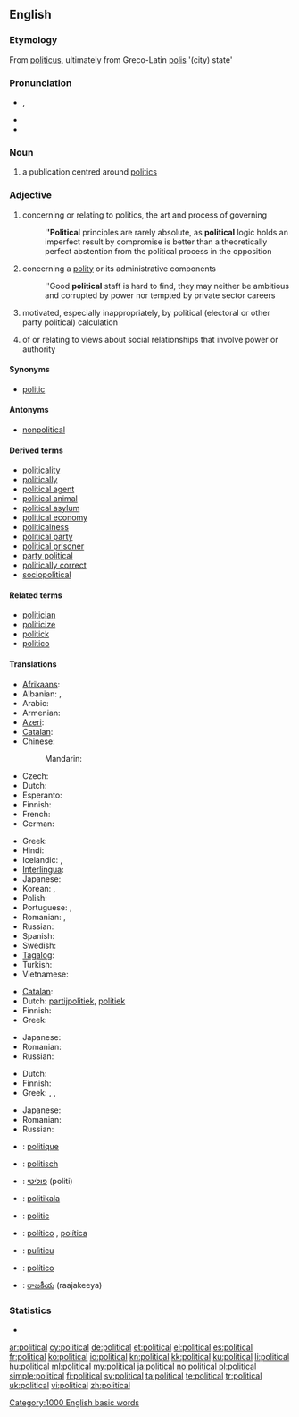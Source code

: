 ==English==

===Etymology===
From {{etyl|la}} [[politicus]], ultimately from Greco-Latin [[polis]] '(city) state'

===Pronunciation===
* {{IPA|/pəˈlɪtɪkəl/}}, {{SAMPA|/p@"lItIk@l/}}
* {{audio|en-us-political.ogg|Audio (US)}}
* {{hyphenation|po|lit|i|cal}}

===Noun===
{{en-noun}}

# a publication centred around [[politics]]

===Adjective===
{{en-adj|more}}

# concerning or relating to politics, the art and process of governing
#: '''''Political''' principles are rarely absolute, as '''political''' logic holds an imperfect result by compromise is better than a theoretically perfect abstention from the political process in the opposition
# concerning a [[polity]] or its administrative components
#: ''Good '''political''' staff is hard to find, they may neither be ambitious and corrupted by power nor tempted by private sector careers
# {{pejorative}} motivated, especially inappropriately, by political (electoral or other party political) calculation
# of or relating to views about social relationships that involve power or authority

====Synonyms====
* [[politic]]

====Antonyms====
* [[nonpolitical]]

====Derived terms====
* [[politicality]]
* [[politically]]
* [[political agent]]
* [[political animal]]
* [[political asylum]]
* [[political economy]]
* [[politicalness]]
* [[political party]]
* [[political prisoner]]
* [[party political]]
* [[politically correct]]
* [[sociopolitical]]

====Related terms====
* [[politician]]
* [[politicize]]
* [[politick]]
* [[politico]]

====Translations====
{{trans-top|concerning or relating to politics}}
* [[Afrikaans]]: {{t|af|politieke}}
* Albanian: {{t|sq|politik|m}}, {{t|sq|politike|f}}
* Arabic: {{t|ar|سياسي|tr=siyaasiy|sc=Arab}}
* Armenian: {{t|hy|քաղաքական|tr=kʿałakʿakan|sc=Armn}}
* [[Azeri]]: {{t|az|siyasi}}
* [[Catalan]]: {{t|ca|polític}}
* Chinese:
*: Mandarin: {{t|zh|政治|tr=zhèngzhì|sc=Hani}}
* Czech: {{t+|cs|politický|m}}
* Dutch: {{t+|nl|politiek}}
* Esperanto: {{t-|eo|politika|xs=Esperanto}}
* Finnish: {{t+|fi|poliittinen}}
* French: {{t+|fr|politique}}
* German: {{t|de|politisch}}
{{trans-mid}}
* Greek: {{t+|el|πολιτικός|tr=politikós}}
* Hindi: {{t|hi|राजनीतिक|tr=rājanītika|sc=Deva}}
* Icelandic: {{t|is|pólitísk|m}}, {{t|is|pólitíska|f}}
* [[Interlingua]]: {{t|ia|politic}}
* Japanese: {{t-|ja|政治的な|tr=せいじてきな, seijiteki-na}}
* Korean: {{t|ko|정치|tr=jeongchi|sc=Kore}}, {{t|ko|정치적|tr=jeongchijeog|sc=Kore}}
* Polish: {{t+|pl|polityczny|m}}
* Portuguese: {{t|pt|político|m}}, {{t|pt|política|f}}
* Romanian: {{t-|ro|politic|m|n}}, {{t|ro|politică|f}}
* Russian: {{t+|ru|политический|tr=politíčeskij}}
* Spanish: {{t-|es|político}}
* Swedish: {{t+|sv|politisk}}
* [[Tagalog]]: {{t|tl|pampolitika}}
* Turkish: {{t|tr|siyasi}}
* Vietnamese: {{t|vi|chính trị}}
{{trans-bottom}}

{{trans-top|motivated by political calculation}}
* [[Catalan]]: {{t|ca|polític}}
* Dutch: [[partijpolitiek]], [[politiek]]
* Finnish: {{t+|fi|poliittinen}}
* Greek: {{t+|el|πολιτικός|tr=politikós}}
{{trans-mid}}
* Japanese: {{t-|ja|政治的な|tr=せいじてきな, seijiteki-na}}
* Romanian: {{t-|ro|politic|m|n}}
* Russian: {{t+|ru|политический|tr=politíčeskij}}
{{trans-bottom}}

{{trans-top|of or relating to views about social relationships that involve power or authority}}
* Dutch: {{t+|nl|politiek}}
* Finnish: {{t+|fi|poliittinen}}
* Greek: {{t+|el|πολιτικός|tr=politikós}}, {{t+|el|πολιτειακός|tr=politeiakós}}, {{t+|el|δημόσιος|tr=dimósios}}
{{trans-mid}}
* Japanese: {{t-|ja|政治的な|tr=せいじてきな, seijiteki-na}}
* Romanian: {{t|ro|politic|m|n}}
* Russian: {{t+|ru|политический|tr=politíčeskij}}
{{trans-bottom}}

{{checktrans-top}}
* {{ttbc|fr}}: [[politique]]
* {{ttbc|de}}: [[politisch]]
* {{ttbc|he}}: [[פוליטי]] (politi)
* {{ttbc|io}}: [[politikala]]
* {{ttbc|ia}}: [[politic]]
{{trans-mid}}
* {{ttbc|pt}}: [[político]] {{m}}, [[política]] {{f}}
* {{ttbc|scn}}: [[pulìticu]]
* {{ttbc|es}}: [[político]] {{m}}
* {{ttbc|te}}: [[రాజకీయ]] (raajakeeya)
{{trans-bottom}}

===Statistics===
* {{rank|etc.|broke|waiting|773|political|reading|German|seven}}

[[Category:1000 English basic words]]

[[ar:political]]
[[cy:political]]
[[de:political]]
[[et:political]]
[[el:political]]
[[es:political]]
[[fr:political]]
[[ko:political]]
[[io:political]]
[[kn:political]]
[[kk:political]]
[[ku:political]]
[[li:political]]
[[hu:political]]
[[ml:political]]
[[my:political]]
[[ja:political]]
[[no:political]]
[[pl:political]]
[[simple:political]]
[[fi:political]]
[[sv:political]]
[[ta:political]]
[[te:political]]
[[tr:political]]
[[uk:political]]
[[vi:political]]
[[zh:political]]